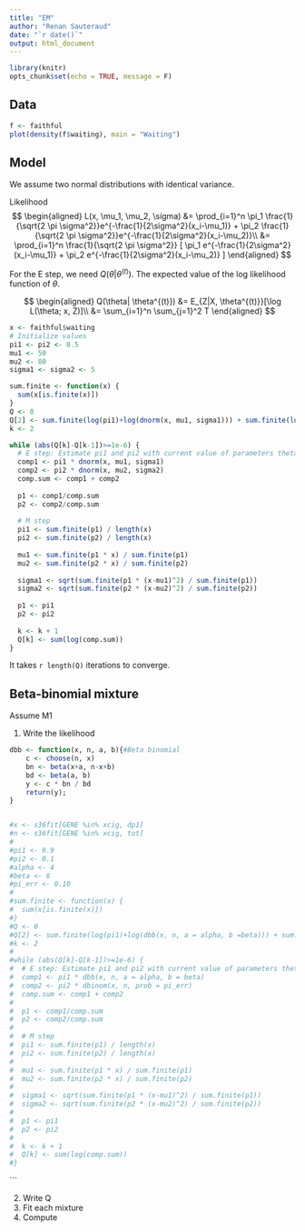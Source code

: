 ```yaml
---
title: "EM"
author: "Renan Sauteraud"
date: "`r date()`"
output: html_document
---
```


```r
library(knitr)
opts_chunk$set(echo = TRUE, message = F)
```

## Data

```r
f <- faithful
plot(density(f$waiting), main = "Waiting")
```

## Model
We assume two normal distributions with identical variance.

Likelihood
$$
\begin{aligned}
L(x, \mu_1, \mu_2, \sigma) &= \prod_{i=1}^n
 \pi_1 \frac{1}{\sqrt{2 \pi \sigma^2}}e^{-\frac{1}{2\sigma^2}(x_i-\mu_1)} +
 \pi_2 \frac{1}{\sqrt{2 \pi \sigma^2}}e^{-\frac{1}{2\sigma^2}(x_i-\mu_2)}\\
 &=  \prod_{i=1}^n \frac{1}{\sqrt{2 \pi \sigma^2}} [
 \pi_1 e^{-\frac{1}{2\sigma^2}(x_i-\mu_1)} +
 \pi_2 e^{-\frac{1}{2\sigma^2}(x_i-\mu_2)}
 ]
\end{aligned}
$$

For the E step, we need $Q(\theta| \theta^{(t)})$. The expected value of the
log likelihood function of $\theta$.

$$
\begin{aligned}
Q(\theta| \theta^{(t)}) &= E_{Z|X, \theta^{(t)}}[\log L(\theta; x, Z)]\\
 &= \sum_{i=1}^n \sum_{j=1}^2 T
\end{aligned}
$$

```r
x <- faithful$waiting
# Initialize values
pi1 <- pi2 <- 0.5
mu1 <- 50
mu2 <- 80
sigma1 <- sigma2 <- 5

sum.finite <- function(x) {
  sum(x[is.finite(x)])
}
Q <- 0
Q[2] <- sum.finite(log(pi1)+log(dnorm(x, mu1, sigma1))) + sum.finite(log(pi2)+log(dnorm(x, mu2, sigma2)))
k <- 2

while (abs(Q[k]-Q[k-1])>=1e-6) {
  # E step: Estimate pi1 and pi2 with current value of parameters theta = (mu1, mu2, sigma)
  comp1 <- pi1 * dnorm(x, mu1, sigma1)
  comp2 <- pi2 * dnorm(x, mu2, sigma2)
  comp.sum <- comp1 + comp2
  
  p1 <- comp1/comp.sum
  p2 <- comp2/comp.sum
  
  # M step
  pi1 <- sum.finite(p1) / length(x)
  pi2 <- sum.finite(p2) / length(x)
  
  mu1 <- sum.finite(p1 * x) / sum.finite(p1)
  mu2 <- sum.finite(p2 * x) / sum.finite(p2)
  
  sigma1 <- sqrt(sum.finite(p1 * (x-mu1)^2) / sum.finite(p1))
  sigma2 <- sqrt(sum.finite(p2 * (x-mu2)^2) / sum.finite(p2))
  
  p1 <- pi1 
  p2 <- pi2
  
  k <- k + 1
  Q[k] <- sum(log(comp.sum))
}
```

It takes `r length(Q)` iterations to converge. 

## Beta-binomial mixture

Assume M1

1. Write the likelihood
```r
dbb <- function(x, n, a, b){#Beta binomial
    c <- choose(n, x)
    bn <- beta(x+a, n-x+b)
    bd <- beta(a, b)
    y <- c * bn / bd
    return(y);
}


#x <- s36fit[GENE %in% xcig, dp1]
#n <- s36fit[GENE %in% xcig, tot]
#
#pi1 <- 0.9
#pi2 <- 0.1
#alpha <- 4
#beta <- 6
#pi_err <- 0.10
#
#sum.finite <- function(x) {
#  sum(x[is.finite(x)])
#}
#Q <- 0
#Q[2] <- sum.finite(log(pi1)+log(dbb(x, n, a = alpha, b =beta))) + sum.finite(log(pi2)+log(dbinom(x, n, prob = pi_err)))
#k <- 2
#
#while (abs(Q[k]-Q[k-1])>=1e-6) {
#  # E step: Estimate pi1 and pi2 with current value of parameters theta = (mu1, mu2, sigma)
#  comp1 <- pi1 * dbb(x, n, a = alpha, b = beta)
#  comp2 <- pi2 * dbinom(x, n, prob = pi_err)
#  comp.sum <- comp1 + comp2
#  
#  p1 <- comp1/comp.sum
#  p2 <- comp2/comp.sum
#  
#  # M step
#  pi1 <- sum.finite(p1) / length(x)
#  pi2 <- sum.finite(p2) / length(x)
#  
#  mu1 <- sum.finite(p1 * x) / sum.finite(p1)
#  mu2 <- sum.finite(p2 * x) / sum.finite(p2)
#  
#  sigma1 <- sqrt(sum.finite(p1 * (x-mu1)^2) / sum.finite(p1))
#  sigma2 <- sqrt(sum.finite(p2 * (x-mu2)^2) / sum.finite(p2))
#  
#  p1 <- pi1 
#  p2 <- pi2
#  
#  k <- k + 1
#  Q[k] <- sum(log(comp.sum))
#}
```
```

2. Write Q
3. Fit each mixture
4. Compute 